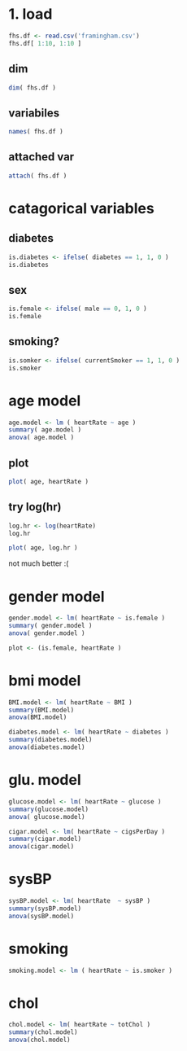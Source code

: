 
# 1. load

```r
fhs.df <- read.csv('framingham.csv')
fhs.df[ 1:10, 1:10 ]
```

## dim

```r
dim( fhs.df )
```

## variabiles 

```r
names( fhs.df )
```

## attached var

```r
attach( fhs.df )
```

# catagorical variables

## diabetes

```r
is.diabetes <- ifelse( diabetes == 1, 1, 0 )
is.diabetes
```

## sex

```r
is.female <- ifelse( male == 0, 1, 0 )
is.female 
```

## smoking?

```r
is.somker <- ifelse( currentSmoker == 1, 1, 0 )
is.smoker 
```

# age model 

```r
age.model <- lm ( heartRate ~ age )
summary( age.model )
anova( age.model )
```

## plot 

```r
plot( age, heartRate )
```

## try log(hr)

```r
log.hr <- log(heartRate)
log.hr
```

```r
plot( age, log.hr )
```
not much better :(

# gender model 

```r
gender.model <- lm( heartRate ~ is.female )
summary( gender.model )
anova( gender.model )
```

```r
plot <- (is.female, heartRate )
```

# bmi model 

```r
BMI.model <- lm( heartRate ~ BMI )
summary(BMI.model)
anova(BMI.model)
```
```r
diabetes.model <- lm( heartRate ~ diabetes )
summary(diabetes.model)
anova(diabetes.model)
```

# glu. model

```r
glucose.model <- lm( heartRate ~ glucose )
summary(glucose.model)
anova( glucose.model)
```
```r
cigar.model <- lm( heartRate ~ cigsPerDay )
summary(cigar.model)
anova(cigar.model)
```
# sysBP

```r
sysBP.model <- lm( heartRate  ~ sysBP )
summary(sysBP.model)
anova(sysBP.model)
```
# smoking
```r
smoking.model <- lm ( heartRate ~ is.smoker )

```
# chol

```r
chol.model <- lm( heartRate ~ totChol )
summary(chol.model)
anova(chol.model)
```


